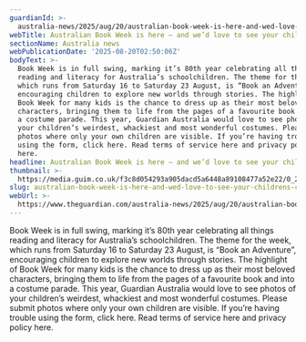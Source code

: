 ```yaml
---
guardianId: >-
  australia-news/2025/aug/20/australian-book-week-is-here-and-wed-love-to-see-your-childrens-costumes
webTitle: Australian Book Week is here – and we’d love to see your children’s costumes
sectionName: Australia news
webPublicationDate: '2025-08-20T02:50:06Z'
bodyText: >-
  Book Week is in full swing, marking it’s 80th year celebrating all things
  reading and literacy for Australia’s schoolchildren. The theme for the week,
  which runs from Saturday 16 to Saturday 23 August, is “Book an Adventure”,
  encouraging children to explore new worlds through stories. The highlight of
  Book Week for many kids is the chance to dress up as their most beloved
  characters, bringing them to life from the pages of a favourite book and into
  a costume parade. This year, Guardian Australia would love to see photos of
  your children’s weirdest, whackiest and most wonderful costumes. Please submit
  photos where only your own children are visible. If you’re having trouble
  using the form, click here. Read terms of service here and privacy policy
  here.
headline: Australian Book Week is here – and we’d love to see your children’s costumes
thumbnail: >-
  https://media.guim.co.uk/f3c8d054293a905dacd5a6448a89108477a52e22/0_22_3024_2419/500.jpg
slug: australian-book-week-is-here-and-wed-love-to-see-your-childrens-costumes
webUrl: >-
  https://www.theguardian.com/australia-news/2025/aug/20/australian-book-week-is-here-and-wed-love-to-see-your-childrens-costumes
---
```

Book Week is in full swing, marking it’s 80th year celebrating all things reading and literacy for Australia’s schoolchildren. The theme for the week, which runs from Saturday 16 to Saturday 23 August, is “Book an Adventure”, encouraging children to explore new worlds through stories. The highlight of Book Week for many kids is the chance to dress up as their most beloved characters, bringing them to life from the pages of a favourite book and into a costume parade. This year, Guardian Australia would love to see photos of your children’s weirdest, whackiest and most wonderful costumes. Please submit photos where only your own children are visible. If you’re having trouble using the form, click here. Read terms of service here and privacy policy here.

